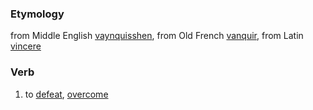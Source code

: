 ===Etymology===
from Middle English [[vaynquisshen]], from Old French [[vanquir]], from Latin [[vincere]]
===Verb===

#to [[defeat]], [[overcome]]